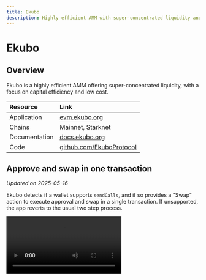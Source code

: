 ```yaml
---
title: Ekubo
description: Highly efficient AMM with super-concentrated liquidity and low cost.
---
```

# Ekubo

## Overview

Ekubo is a highly efficient AMM offering super-concentrated liquidity, with a focus on capital efficiency and low cost.

| Resource | Link |
|:---------|:-----|
| Application | [evm.ekubo.org](https://evm.ekubo.org/) |
| Chains | Mainnet, Starknet |
| Documentation | [docs.ekubo.org](https://docs.ekubo.org/) |
| Code | [github.com/EkuboProtocol](https://github.com/EkuboProtocol) |

## Approve and swap in one transaction

*Updated on 2025-05-16*

Ekubo detects if a wallet supports `sendCalls`, and if so provides a "Swap" action to execute approval and swap in a single transaction. If unsupported, the app reverts to the usual two step process.

<video controls>
  <source src="https://content.uxscout.xyz/ekubo-2025-05-16.mp4" type="video/mp4"/>
  Your browser does not support the video tag.
</video>
